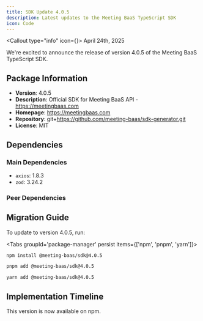 ```yaml
---
title: SDK Update 4.0.5
description: Latest updates to the Meeting BaaS TypeScript SDK
icon: Code
---
```


<Callout type="info" icon={<Info className="h-5 w-5" />}>
  April 24th, 2025
</Callout>

We're excited to announce the release of version 4.0.5 of the Meeting BaaS TypeScript SDK.

## Package Information

- **Version**: 4.0.5
- **Description**: Official SDK for Meeting BaaS API - https://meetingbaas.com
- **Homepage**: https://meetingbaas.com
- **Repository**: git+https://github.com/meeting-baas/sdk-generator.git
- **License**: MIT

## Dependencies

### Main Dependencies
- `axios`: 1.8.3
- `zod`: 3.24.2

### Peer Dependencies


## Migration Guide

To update to version 4.0.5, run:

<Tabs groupId='package-manager' persist items={['npm', 'pnpm', 'yarn']}>

```bash tab="npm"
npm install @meeting-baas/sdk@4.0.5
```

```bash tab="pnpm"
pnpm add @meeting-baas/sdk@4.0.5
```

```bash tab="yarn"
yarn add @meeting-baas/sdk@4.0.5
```

</Tabs>

## Implementation Timeline

This version is now available on npm.
